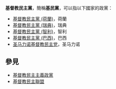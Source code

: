 '''基督教民主黨'''，簡稱'''基民黨'''，可以指以下國家的政黨：
* [[基督教民主黨_(荷蘭)|基督教民主黨 (荷蘭)]]，荷蘭
* [[基督教民主黨_(瑞典)|基督教民主黨 (瑞典)]]，瑞典
* [[基督教民主黨_(智利)|基督教民主黨 (智利)]]，智利
* [[基督教民主黨_(巴西)|基督教民主黨 (巴西)]]，巴西
* [[圣马力诺基督教民主党|圣马力诺基督教民主党]]，圣马力诺

== 參見 ==
* [[基督教民主主義政黨|基督教民主主義政黨]]
* [[基督教民主聯盟|基督教民主聯盟]]

{{Disambig|Cat=六字組織機構消歧義}}